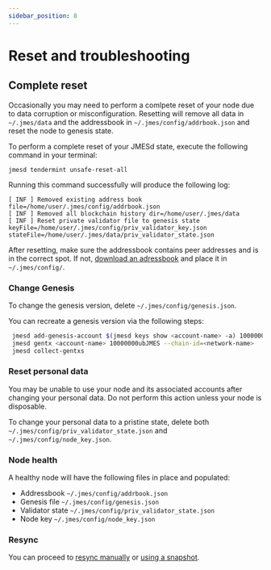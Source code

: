 ```yaml
---
sidebar_position: 8
---
```



# Reset and troubleshooting

## Complete reset

Occasionally you may need to perform a comlpete reset of your node due to data corruption or misconfiguration. Resetting will remove all data in `~/.jmes/data` and the addressbook in `~/.jmes/config/addrbook.json` and reset the node to genesis state.

To perform a complete reset of your JMESd state, execute the following command in your terminal:

```
jmesd tendermint unsafe-reset-all
```

Running this command successfully will produce the following log:

```
[ INF ] Removed existing address book file=/home/user/.jmes/config/addrbook.json
[ INF ] Removed all blockchain history dir=/home/user/.jmes/data
[ INF ] Reset private validator file to genesis state keyFile=/home/user/.jmes/config/priv_validator_key.json stateFile=/home/user/.jmes/data/priv_validator_state.json
```

<Admonition type="tip" icon="💡" title="Check the adressbook">

After resetting, make sure the addressbook contains peer addresses and is in the correct spot. If not, [download an adressbook](join-a-network.mdx#1-select-a-network) and place it in `~/.jmes/config/`.

</Admonition>

### Change Genesis

To change the genesis version, delete `~/.jmes/config/genesis.json`.

You can recreate a genesis version via the following steps:

```bash
 jmesd add-genesis-account $(jmesd keys show <account-name> -a) 100000000ujmes
 jmesd gentx <account-name> 10000000ubJMES --chain-id=<network-name>
 jmesd collect-gentxs
```

### Reset personal data

<Admonition type="danger" icon="🔥">

You may be unable to use your node and its associated accounts after changing your personal data. Do not perform this action unless your node is disposable.

</Admonition>

To change your personal data to a pristine state, delete both `~/.jmes/config/priv_validator_state.json` and `~/.jmes/config/node_key.json`.

### Node health

A healthy node will have the following files in place and populated:

- Addressbook `~/.jmes/config/addrbook.json`
- Genesis file `~/.jmes/config/genesis.json`
- Validator state `~/.jmes/config/priv_validator_state.json`
- Node key `~/.jmes/config/node_key.json`

### Resync

You can proceed to [resync manually](sync.mdx#sync-from-genesis) or [using a snapshot](sync.mdx#quicksync).
